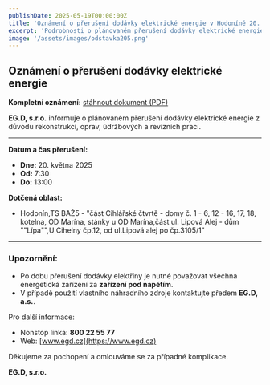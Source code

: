 ```yaml
---
publishDate: 2025-05-19T00:00:00Z
title: 'Oznámení o přerušení dodávky elektrické energie v Hodoníně 20. května'
excerpt: 'Podrobnosti o plánovaném přerušení dodávky elektrické energie v Hodoníně dne 20. května 2025'
image: '/assets/images/odstavka205.png'
---
```


## Oznámení o přerušení dodávky elektrické energie

**Kompletní oznámení:** [stáhnout dokument (PDF)](/assets/files/obecne-dokumenty/eon_oznameni205.pdf)

**EG.D, s.r.o.** informuje o plánovaném přerušení dodávky elektrické energie z důvodu rekonstrukcí, oprav, údržbových a revizních prací.

---

**Datum a čas přerušení:**

- **Dne:** 20. května 2025
- **Od:** 7:30
- **Do:** 13:00

**Dotčená oblast:**

- Hodonín,TS BAŽ5 - "část Cihlářské čtvrtě - domy č. 1 - 6, 12 - 16, 17, 18, kotelna, OD Marína, stánky u OD Marína,část ul. Lipová Alej - dům ""Lípa"",U Cihelny čp.12, od ul.Lipová alej po čp.3105/1"
---

### Upozornění:

- Po dobu přerušení dodávky elektřiny je nutné považovat všechna energetická zařízení za **zařízení pod napětím**.
- V případě použití vlastního náhradního zdroje kontaktujte předem **EG.D, a.s.**.

Pro další informace:

- Nonstop linka: **800 22 55 77**
- Web: [www.egd.cz](https://www.egd.cz)

Děkujeme za pochopení a omlouváme se za případné komplikace.

**EG.D, s.r.o.**
